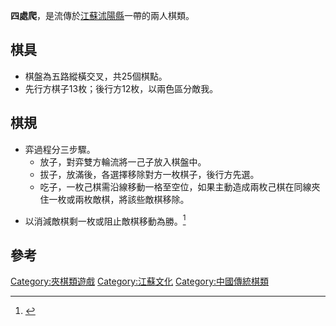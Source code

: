 '''四處爬'''，是流傳於[[江蘇|江蘇]][[沭陽縣|沭陽縣]]一帶的兩人棋類。

==棋具==

*棋盤為五路縱橫交叉，共25個棋點。
*先行方棋子13枚；後行方12枚，以兩色區分敵我。

==棋規==

*弈過程分三步驟。
**放子，對弈雙方輪流將一己子放入棋盤中。
**拔子，放滿後，各選擇移除對方一枚棋子，後行方先選。
**吃子，一枚己棋需沿線移動一格至空位，如果主動造成兩枚己棋在同線夾住一枚或兩枚敵棋，將該些敵棋移除。

*以消減敵棋剩一枚或阻止敵棋移動為勝。<ref>{{Cite web |url=http://mjlsh.usc.cuhk.edu.hk/book.aspx?cid=2&tid=525&pid=3418 |title=陈广松：《后屯村往事》〈村裡人玩什么〉 |accessdate=2013-04-10 |archive-date=2017-11-07 |archive-url=https://web.archive.org/web/20171107221249/http://mjlsh.usc.cuhk.edu.hk/book.aspx?cid=2&tid=525&pid=3418 |dead-url=no }}</ref>

==參考==
<div class="references-small">
<references/>
</div>

[[Category:夾棋類遊戲|Category:夾棋類遊戲]]
[[Category:江蘇文化|Category:江蘇文化]]
[[Category:中國傳統棋類|Category:中國傳統棋類]]